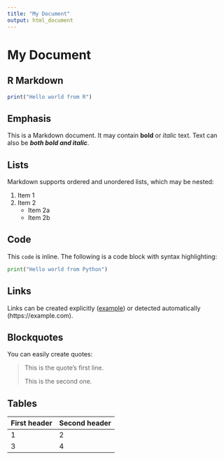 ```yaml
---
title: "My Document"
output: html_document
---
```


# My Document

## R Markdown

```r
print("Hello world from R")
```

## Emphasis

This is a Markdown document. It may contain **bold** or _italic_ text. Text can also be **_both bold and italic_**.

## Lists

Markdown supports ordered and unordered lists, which may be nested:

1. Item 1
2. Item 2
   - Item 2a
   - Item 2b

## Code

This `code` is inline. The following is a code block with syntax highlighting:

```python
print("Hello world from Python")
```

## Links

Links can be created explicitly ([example](https://example.com)) or detected automatically (https://example.com).

## Blockquotes

You can easily create quotes:

> This is the quote's first line.
>
> This is the second one.

## Tables

| First header | Second header |
| ------------ | ------------- |
| 1            | 2             |
| 3            | 4             |
